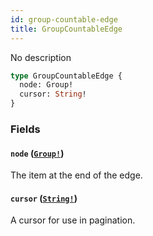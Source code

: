 ```yaml
---
id: group-countable-edge
title: GroupCountableEdge
---
```


No description

```graphql
type GroupCountableEdge {
  node: Group!
  cursor: String!
}
```

### Fields

#### `node` ([`Group!`](/developer/api-reference/objects/group.mdx))

The item at the end of the edge.

#### `cursor` ([`String!`](/developer/api-reference/scalars/string.mdx))

A cursor for use in pagination.
